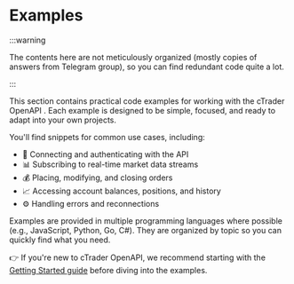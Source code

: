 # Examples

:::warning

The contents here are not meticulously organized (mostly copies of answers from
Telegram group), so you can find redundant code quite a lot.

:::

This section contains practical code examples for working with the cTrader
OpenAPI . Each example is designed to be simple, focused, and ready to adapt
into your own projects.

You'll find snippets for common use cases, including:

- 🔑 Connecting and authenticating with the API
- 📊 Subscribing to real-time market data streams
- 💰 Placing, modifying, and closing orders
- 📈 Accessing account balances, positions, and history
- ⚙️ Handling errors and reconnections

Examples are provided in multiple programming languages where possible (e.g.,
JavaScript, Python, Go, C#). They are organized by topic so you can quickly find
what you need.

👉 If you're new to cTrader OpenAPI, we recommend starting with the
[Getting Started guide](https://help.ctrader.com/open-api/#getting-started)
before diving into the examples.
